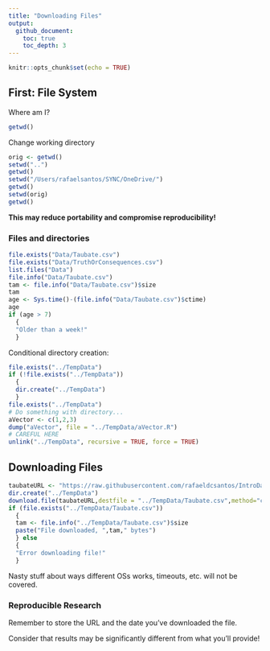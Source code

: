 ```yaml
---
title: "Downloading Files"
output:   
  github_document:
    toc: true
    toc_depth: 3
---
```


```r
knitr::opts_chunk$set(echo = TRUE)
```

## First: File System

Where am I?
```r
getwd()
```

Change working directory
```r
orig <- getwd()
setwd("..")
getwd()
setwd("/Users/rafaelsantos/SYNC/OneDrive/")
getwd()
setwd(orig)
getwd()
```

<b>This may reduce portability and compromise reproducibility!</b>

### Files and directories
```r
file.exists("Data/Taubate.csv")
file.exists("Data/TruthOrConsequences.csv")
list.files("Data")
file.info("Data/Taubate.csv")
tam <- file.info("Data/Taubate.csv")$size
tam
age <- Sys.time()-(file.info("Data/Taubate.csv")$ctime)
age
if (age > 7)
  {
  "Older than a week!"
  }
```

Conditional directory creation:
```r
file.exists("../TempData")
if (!file.exists("../TempData"))
  {
  dir.create("../TempData")  
  }
file.exists("../TempData")
# Do something with directory...
aVector <- c(1,2,3)
dump("aVector", file = "../TempData/aVector.R")
# CAREFUL HERE
unlink("../TempData", recursive = TRUE, force = TRUE)
```

## Downloading Files
```r
taubateURL <- "https://raw.githubusercontent.com/rafaeldcsantos/IntroDataScience/master/Data/Taubate.csv"
dir.create("../TempData")  
download.file(taubateURL,destfile = "../TempData/Taubate.csv",method="curl")
if (file.exists("../TempData/Taubate.csv"))
  {
  tam <- file.info("../TempData/Taubate.csv")$size
  paste("File downloaded, ",tam," bytes")
  } else
  {
  "Error downloading file!"
  }
```

Nasty stuff about ways different OSs works, timeouts, etc. will not be covered.

### Reproducible Research

Remember to store the URL and the date you've downloaded the file. 

Consider that results may be significantly different from what you'll provide!



